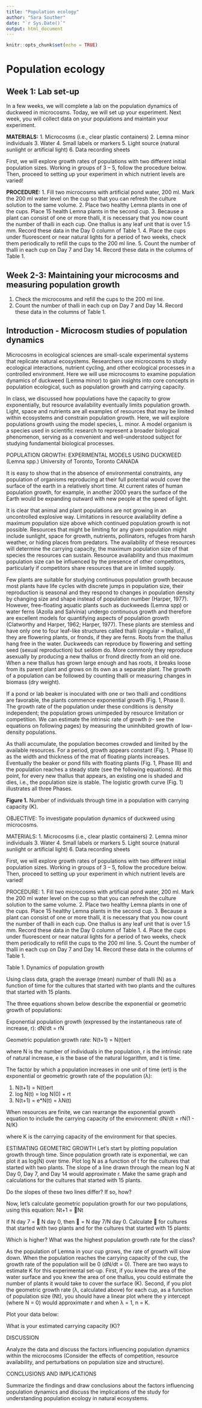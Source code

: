 ```yaml
---
title: "Population ecology"
author: "Sara Souther"
date: "`r Sys.Date()`"
output: html_document
---
```



```r
knitr::opts_chunk$set(echo = TRUE)
```

# Population ecology

## Week 1: Lab set-up

In a few weeks, we will complete a lab on the population dynamics of duckweed in microcosms. Today, we will set up your experiment. Next week, you will collect data on your populations and maintain your experiment.

**MATERIALS:**
1.	Microcosms (i.e., clear plastic containers)
2.	Lemna minor individuals 
3.	Water
4.	Small labels or markers
5.	Light source (natural sunlight or artificial light)
6.	Data recording sheets

First, we will explore growth rates of populations with two different initial population sizes. Working in groups of 3 – 5, follow the procedure below. Then, proceed to setting up your experiment in which nutrient levels are varied! 

**PROCEDURE:**
1.	Fill two microcosms with artificial pond water, 200 ml. Mark the 200 ml water level on the cup so that you can refresh the culture solution to the same volume. 
2.	Place two healthy Lemna plants in one of the cups. Place 15 health Lemna plants in the second cup.
3.	Because a plant can consist of one or more thalli, it is necessary that you now count the number of thalli in each cup. One thallus is any leaf unit that is over 1.5 mm. Record these data in the Day 0 column of Table 1.
4.	Place the cups under fluorescent or near natural lights for a period of two weeks, check them periodically to refill the cups to the 200 ml line.
5.	Count the number of thalli in each cup on Day 7 and Day 14. Record these data in the columns of Table 1.

## Week 2-3: Maintaining your microcosms and measuring population growth

1.	Check the microcosms and refill the cups to the 200 ml line.
5.	Count the number of thalli in each cup on Day 7 and Day 14. Record these data in the columns of Table 1.

## Introduction - Microcosm studies of population dynamics

Microcosms in ecological sciences are small-scale experimental systems that replicate natural ecosystems. Researchers use microcosms to study ecological interactions, nutrient cycling, and other ecological processes in a controlled environment. Here we will use microcosms to examine population dynamics of duckweed (Lemna minor) to gain insights into core concepts in population ecological, such as population growth and carrying capacity.

In class, we discussed how populations have the capacity to grow exponentially, but resource availability eventually limits population growth. Light, space and nutrients are all examples of resources that may be limited within ecosystems and constrain population growth. Here, we will explore populations growth using the model species, L. minor.  A model organism is a species used in scientific research to represent a broader biological phenomenon, serving as a convenient and well-understood subject for studying fundamental biological processes.

POPULATION GROWTH:  EXPERIMENTAL MODELS USING DUCKWEED (Lemna spp.)
University of Toronto, Toronto CANADA

It is easy to show that in the absence of environmental constraints, any population of organisms reproducing at their full potential would cover the surface of the earth in a relatively short time. At current rates of human population growth, for example, in another 2000 years the surface of the Earth would be expanding outward with new people at the speed of light.

It is clear that animal and plant populations are not growing in an uncontrolled explosive way. Limitations in resource availability define a maximum population size above which continued population growth is not possible. Resources that might be limiting for any given population might include sunlight, space for growth, nutrients, pollinators, refuges from harsh weather, or hiding places from predators. The availability of these resources will determine the carrying capacity, the maximum population size of that species the resources can sustain. Resource availability and thus maximum population size can be influenced by the presence of other competitors, particularly if competitors share resources that are in limited supply. 

Few plants are suitable for studying continuous population growth because most plants have life cycles with discrete jumps in population size, their reproduction is seasonal and they respond to changes in population density by changing size and shape instead of population number (Harper, 1977). However, free-floating aquatic plants such as duckweeds (Lemna spp) or water ferns (Azolla and Salvinia) undergo continuous growth and therefore are excellent models for quantifying aspects of population growth (Clatworthy and Harper, 1962; Harper, 1977). These plants are stemless and have only one to four leaf-like structures called thalli (singular = thallus), if they are flowering plants, or fronds, if they are ferns. Roots from the thallus hang free in the water. Duckweeds can reproduce by flowering and setting seed (sexual reproduction) but seldom do. More commonly they reproduce asexually by producing a new thallus or frond directly from an old one. When a new thallus has grown large enough and has roots, it breaks loose from its parent plant and grows on its own as a separate plant. The growth of a population can be followed by counting thalli or measuring changes in biomass (dry weight).

If a pond or lab beaker is inoculated with one or two thalli and conditions are favorable, the plants commence exponential growth (Fig. 1, Phase I). The growth rate of the population under these conditions is density independent; the population grows unimpeded by resource limitation or competition. We can estimate the intrinsic rate of growth (r- see the equations on following pages) by measuring the uninhibited growth of low-density populations. 

As thalli accumulate, the population becomes crowded and limited by the available resources. For a period, growth appears constant (Fig. 1, Phase II) as the width and thickness of the mat of floating plants increases. Eventually the beaker or pond fills with floating plants (Fig. 1, Phase III) and the population reaches a steady state (see the following equations). At this point, for every new thallus that appears, an existing one is shaded and dies, i.e., the population size is stable. The logistic growth curve (Fig. 1) illustrates all three Phases.

**Figure 1.** Number of individuals through time in a population with carrying capacity (K).

OBJECTIVE:
To investigate population dynamics of duckweed using microcosms.

MATERIALS:
1.	Microcosms (i.e., clear plastic containers)
2.	Lemna minor individuals 
3.	Water
4.	Small labels or markers
5.	Light source (natural sunlight or artificial light)
6.	Data recording sheets

First, we will explore growth rates of populations with two different initial population sizes. Working in groups of 3 – 5, follow the procedure below. Then, proceed to setting up your experiment in which nutrient levels are varied! 

PROCEDURE:
1.	Fill two microcosms with artificial pond water, 200 ml. Mark the 200 ml water level on the cup so that you can refresh the culture solution to the same volume. 
2.	Place two healthy Lemna plants in one of the cups. Place 15 healthy Lemna plants in the second cup.
3.	Because a plant can consist of one or more thalli, it is necessary that you now count the number of thalli in each cup. One thallus is any leaf unit that is over 1.5 mm. Record these data in the Day 0 column of Table 1.
4.	Place the cups under fluorescent or near natural lights for a period of two weeks, check them periodically to refill the cups to the 200 ml line.
5.	Count the number of thalli in each cup on Day 7 and Day 14. Record these data in the columns of Table 1.

Table 1. Dynamics of population growth

Using class data, graph the average (mean) number of thalli (N) as a function of time for the cultures that started with two plants and the cultures that started with 15 plants. 

The three equations shown below describe the exponential or geometric growth of populations:

Exponential population growth (expressed by the instantaneous rate of increase, r):
dN/dt = rN

Geometric population growth rate:
N(t+1) = N(t)ert

where N is the number of individuals in the population, r is the intrinsic rate of natural increase, e is the base of the natural logarithm, and t is time.

The factor by which a population increases in one unit of time (ert) is the exponential or geometric growth rate of the population (λ):

1)	N(t+1) = N(t)ert
2)	log N(t) = log N(0) + rt
3)	N(t+1) = e*N(t) = λN(t)

When resources are finite, we can rearrange the exponential growth equation to include the carrying capacity of the environment:
dN/dt = rN(1 - N/K)

where K is the carrying capacity of the environment for that species.

ESTIMATING GEOMETRIC GROWTH
Let’s start by plotting population growth through time. Since population growth rate is exponential, we can plot it as log(N) over time. Plot log N as a function of t for the cultures that started with two plants. The slope of a line drawn through the mean log N at Day 0, Day 7, and Day 14 would approximate r. Make the same graph and calculations for the cultures that started with 15 plants.

Do the slopes of these two lines differ? If so, how? 



Now, let’s calculate geometric population growth for our two populations, using this equation: 
Nt+1 = Nt

If N day 7 =  N day 0, then  = N day 7/N day 0. Calculate  for cultures that started with two plants and for the cultures that started with 15 plants:



Which is higher? What was the highest population growth rate for the class? 



As the population of Lemna in your cup grows, the rate of growth will slow down. When the population reaches the carrying capacity of the cup, the growth rate of the population will be 0 (dN/dt = 0). There are two ways to estimate K for this experimental set-up. First, if you knew the area of the water surface and you knew the area of one thallus, you could estimate the number of plants it would take to cover the surface (K). Second, if you plot the geometric growth rate (λ, calculated above) for each cup, as a function of population size (Nt), you should have a linear plot where the y intercept (where N = 0) would approximate r and when λ = 1, n = K. 

Plot your data below: 

What is your estimated carrying capacity (K)?


DISCUSSION 

Analyze the data and discuss the factors influencing population dynamics within the microcosms (Consider the effects of competition, resource availability, and perturbations on population size and structure).










CONCLUSIONS AND IMPLICATIONS

Summarize the findings and draw conclusions about the factors influencing population dynamics and discuss the implications of the study for understanding population ecology in natural ecosystems.

